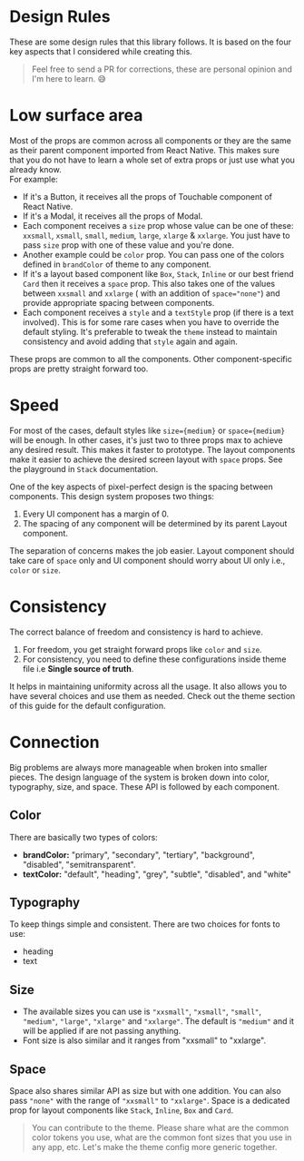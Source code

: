 
<Meta title="Guide|Design Rules" />

# Design Rules
These are some design rules that this library follows. It is based on the four key aspects that I considered while creating this.
> Feel free to send a PR for corrections, these are personal opinion and I'm here to learn. 😅

# Low surface area
Most of the props are common across all components or they are the same as their parent component imported from React Native. This makes sure that you do not have to learn a whole set of extra props or just use what you already know.  
For example:
* If it's a Button, it receives all the props of Touchable component of React Native.
* If it's a Modal, it receives all the props of Modal.
* Each component receives a `size` prop whose value can be one of these: `xxsmall`, `xsmall`, `small`, `medium`, `large`, `xlarge` & `xxlarge`. You just have to pass `size` prop with one of these value and you're done.
* Another example could be `color` prop. You can pass one of the colors defined in `brandColor` of theme to any component.
* If it's a layout based component like `Box`, `Stack`, `Inline` or our best friend `Card` then it receives a `space` prop. This also takes one of the values between `xxsmall` and `xxlarge` ( with an addition of `space="none"`)  and provide appropriate spacing between components.
* Each component receives a `style` and a `textStyle` prop (if there is a text involved). This is for some rare cases when you have to override the default styling. It's preferable to tweak the `theme` instead to maintain consistency and avoid adding that `style` again and again.

These props are common to all the components. Other component-specific props are pretty straight forward too. 

# Speed 
For most of the cases, default styles like `size={medium}` or `space={medium}` will be enough. In other cases, it's just two to three props max to achieve any desired result. This makes it faster to prototype. The layout components make it easier to achieve the desired screen layout with `space` props. See the playground in `Stack` documentation.

One of the key aspects of pixel-perfect design is the spacing between components. This design system proposes two things:

1. Every UI component has a margin of 0.
2. The spacing of any component will be determined by its parent Layout component.

The separation of concerns makes the job easier.  Layout component should take care of `space` only and UI component should worry about UI only i.e., `color` or `size`.

# Consistency
The correct balance of freedom and consistency is hard to achieve.  

1. For freedom, you get straight forward props like `color` and `size`. 
2. For consistency, you need to define these configurations inside theme file i.e **Single source of truth**.

It helps in maintaining uniformity across all the usage. It also allows you to have several choices and use them as needed. Check out the theme section of this guide for the default configuration.

# Connection
Big problems are always more manageable when broken into smaller pieces. The design language of the system is broken down into color, typography, size, and space. These API is followed by each component.

## Color
There are basically two types of colors:
* **brandColor:** "primary", "secondary", "tertiary", "background", "disabled", "semitransparent".
* **textColor:** "default", "heading", "grey", "subtle", "disabled", and "white"

## Typography
To keep things simple and consistent. There are two choices for fonts to use: 
* heading 
* text 

## Size
* The available sizes you can use is `"xxsmall"`, `"xsmall"`, `"small"`, `"medium"`, `"large"`, `"xlarge"` and `"xxlarge"`. The default is `"medium"` and it will be applied if are not passing anything.
* Font size is also similar and it ranges from "xxsmall" to "xxlarge".

## Space
Space also shares similar API as size but with one addition. You can also pass `"none"` with the range of `"xxsmall"` to `"xxlarge"`. Space is a dedicated prop for layout components like `Stack`, `Inline`, `Box` and `Card`.

> You can contribute to the theme. Please share what are the common color tokens you use, what are the common font sizes that you use in any app, etc. Let's make the theme config more generic together.